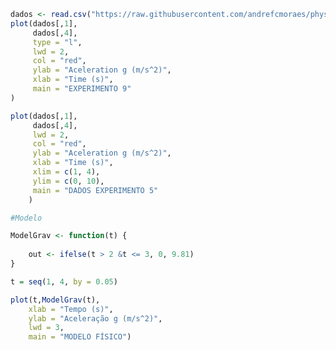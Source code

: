 ```{r}
dados <- read.csv("https://raw.githubusercontent.com/andrefcmoraes/phys.i/main/Raw%20Data5.csv", sep = ",")
plot(dados[,1],
     dados[,4],
     type = "l",
     lwd = 2,
     col = "red",
     ylab = "Aceleration g (m/s^2)",
     xlab = "Time (s)",
     main = "EXPERIMENTO 9"
)
```
```{r}
plot(dados[,1],
     dados[,4],
     lwd = 2,
     col = "red",
     ylab = "Aceleration g (m/s^2)",
     xlab = "Time (s)",
     xlim = c(1, 4),
     ylim = c(0, 10),
     main = "DADOS EXPERIMENTO 5"
    )
```
```{r}
#Modelo

ModelGrav <- function(t) {
    
    out <- ifelse(t > 2 &t <= 3, 0, 9.81)
}

t = seq(1, 4, by = 0.05)

plot(t,ModelGrav(t),
    xlab = "Tempo (s)",
    ylab = "Aceleração g (m/s^2)",
    lwd = 3,
    main = "MODELO FÍSICO")
```
```{r}

```


